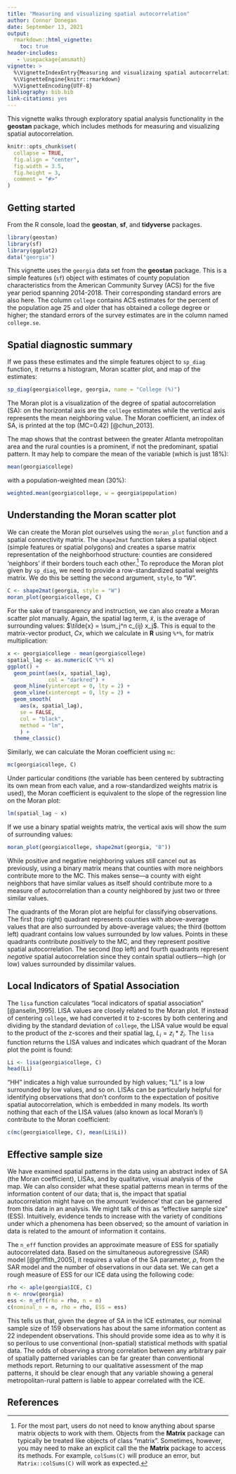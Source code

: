 ```yaml
---
title: "Measuring and visualizing spatial autocorrelation"
author: Connor Donegan
date: September 13, 2021
output: 
  rmarkdown::html_vignette:
    toc: true
header-includes:
   - \usepackage{amsmath}
vignette: >
  %\VignetteIndexEntry{Measuring and visualizaing spatial autocorrelation}
  %\VignetteEngine{knitr::rmarkdown}
  %\VignetteEncoding{UTF-8}
bibliography: bib.bib
link-citations: yes
---
```


This vignette walks through exploratory spatial analysis functionality in the **geostan** package, which includes methods for measuring and visualizing spatial autocorrelation. 

```r
knitr::opts_chunk$set(
  collapse = TRUE,
  fig.align = "center",
  fig.width = 3.5,
  fig.height = 3,
  comment = "#>"
)
```

## Getting started

From the R console, load the **geostan**, **sf**, and **tidyverse** packages. 

```r
library(geostan)
library(sf)
library(ggplot2)
data("georgia")
```

This vignette uses the `georgia` data set from the **geostan** package. This is a simple features (`sf`) object with estimates of county population characteristics from the American Community Survey (ACS) for the five year period spanning 2014-2018. Their corresponding standard errors are also here. The column `college` contains ACS estimates for the percent of the population age 25 and older that has obtained a college degree or higher; the standard errors of the survey estimates are in the column named `college.se`. 

## Spatial diagnostic summary

If we pass these estimates and the simple features object to `sp_diag` function, it returns a histogram, Moran scatter plot, and map of the estimates:

```r
sp_diag(georgia$college, georgia, name = "College (%)")
```

The Moran plot is a visualization of the degree of spatial autocorrelation (SA): on the horizontal axis are the `college` estimates while the vertical axis represents the mean neighboring value. The Moran coefficient, an index of SA, is printed at the top (MC=0.42) [@chun_2013]. 

The map shows that the contrast between the greater Atlanta metropolitan area and the rural counties is a prominent, if not the predominant, spatial pattern. It may help to compare the mean of the variable (which is just 18%):

```r
mean(georgia$college)
```
with a population-weighted mean (30%):
```r
weighted.mean(georgia$college, w = georgia$population)
```

## Understanding the Moran scatter plot

We can create the Moran plot ourselves using the `moran_plot` function and a spatial connectivity matrix. The `shape2mat` function takes a spatial object (simple features or spatial polygons) and creates a sparse matrix representation of the neighborhood structure: counties are considered 'neighbors' if their borders touch each other.^[For the most part, users do not need to know anything about sparse matrix objects to work with them. Objects from the **Matrix** package can typically be treated like objects of class "matrix". Sometimes, however, you may need to make an explicit call the the **Matrix** package to access its methods. For example, `colSums(C)` will produce an error, but `Matrix::colSums(C)` will work as expected.]  To reproduce the Moran plot given by `sp_diag`, we need to provide a row-standardized spatial weights matrix. We do this be setting the second argument, `style`, to "W".

```r
C <- shape2mat(georgia, style = "W")
moran_plot(georgia$college, C)
```

For the sake of transparency and instruction, we can also create a Moran scatter plot manually. Again, the spatial lag term, $\tilde{x}$, is the average of surrounding values: $\tilde{x} = \sum_j^n c_{ij} x_j$. This is equal to the matrix-vector product, $C x$, which we calculate in **R** using `%*%`, for matrix multiplication:

```r
x <- georgia$college - mean(georgia$college)
spatial_lag <- as.numeric(C %*% x)
ggplot() +
  geom_point(aes(x, spatial_lag),
             col = "darkred") +
  geom_hline(yintercept = 0, lty = 2) +
  geom_vline(xintercept = 0, lty = 2) +
  geom_smooth(
    aes(x, spatial_lag),
    se = FALSE,
    col = "black",
    method = "lm",
    ) +
  theme_classic()
```
Similarly, we can calculate the Moran coefficient using `mc`:
```r
mc(georgia$college, C)
```
Under particular conditions (the variable has been centered by subtracting its own mean from each value, and a row-standardized weights matrix is used), the Moran coefficient is equivalent to the slope of the regression line on the Moran plot:
```r
lm(spatial_lag ~ x)
```
If we use a binary spatial weights matrix, the vertical axis will show the *sum* of surrounding values:
```r
moran_plot(georgia$college, shape2mat(georgia, "B"))
```
While positive and negative neighboring values still cancel out as previously, using a binary matrix means that counties with more neighbors contribute more to the MC. This makes sense---a county with eight neighbors that have similar values as itself should contribute more to a measure of autocorrelation than a county neighbored by just two or three similar values.

The quadrants of the Moran plot are helpful for classifying observations. The first (top right) quadrant represents counties with above-average values that are also surrounded by above-average values; the third (bottom left) quadrant contains low values surrounded by low values. Points in these quadrants contribute *positively* to the MC, and they represent positive spatial autocorrelation. The second (top left) and fourth quadrants represent *negative* spatial autocorrelation since they contain spatial outliers---high (or low) values surrounded by dissimilar values.

## Local Indicators of Spatial Association

The `lisa` function calculates "local indicators of spatial association" [@anselin_1995]. LISA values are closely related to the Moran plot. If instead of centering `college`, we had converted it to z-scores by both centering and dividing by the standard deviation of `college`, the LISA value would be equal to the product of the z-scores and their spatial lag, $L_i = z_i * \tilde{z}_i$. The `lisa` function returns the LISA values and indicates which quadrant of the Moran plot the point is found:

```r
Li <- lisa(georgia$college, C)
head(Li)
```
"HH" indicates a high value surrounded by high values; "LL" is a low surrounded by low values, and so on. LISAs can be particularly helpful for identifying observations that don't conform to the expectation of positive spatial autocorrelation, which is embedded in many models. Its worth nothing that each of the LISA values (also known as local Moran's I) contribute to the Moran coefficient:
```r
c(mc(georgia$college, C), mean(Li$Li))
```

## Effective sample size

We have examined spatial patterns in the data using an abstract index of SA (the Moran coefficient), LISAs, and by qualitative, visual analysis of the map. We can also consider what these spatial patterns mean in terms of the information content of our data; that is, the impact that spatial autocorrelation might have on the amount 'evidence' that can be garnered from this data in an analysis. We might talk of this as "effective sample size" (ESS). Intuitively, evidence tends to increase with the variety of conditions under which a phenomena has been observed; so the amount of variation in data is related to the amount of information it contains. 

The `n_eff` function provides an approximate measure of ESS for spatially autocorrelated data. Based on the simultaneous autoregressive (SAR) model [@griffith_2005], it requires a value of the SA parameter, $\rho$, from the SAR model and the number of observations in our data set. We can get a rough measure of ESS for our ICE data using the following code:

```r
rho <- aple(georgia$ICE, C)
n <- nrow(georgia)
ess <- n_eff(rho = rho, n = n)
c(nominal_n = n, rho = rho, ESS = ess)
```
This tells us that, given the degree of SA in the ICE estimates, our nominal sample size of 159 observations has about the same information content as 22 independent observations. This should provide some idea as to why it is so perilous to use conventional (non-spatial) statistical methods with spatial data. The odds of observing a strong correlation between any arbitrary pair of spatially patterned variables can be far greater than conventional methods report. Returning to our qualitative assessment of the map patterns, it should be clear enough that any variable showing a general metropolitan-rural pattern is liable to appear correlated with the ICE.
 

## References

